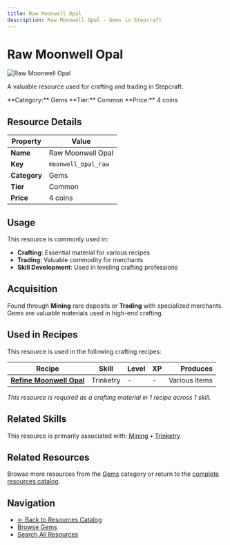 ```yaml
---
title: Raw Moonwell Opal
description: Raw Moonwell Opal - Gems in Stepcraft
---
```


# Raw Moonwell Opal

<div className="flex items-start gap-6 mb-8">
  <div className="flex-shrink-0">
    <img src="/assets/resources/mining/moonwell_opal_raw.png" alt="Raw Moonwell Opal" className="w-24 h-24 border rounded-lg" />
  </div>
  <div className="flex-1">
    <div className="space-y-2">
      <p className="text-lg text-muted-foreground">A valuable resource used for crafting and trading in Stepcraft.</p>
      <div className="flex flex-wrap gap-4 text-sm">
        <span className="px-2 py-1 bg-blue-100 dark:bg-blue-900 rounded-md">
          **Category:** Gems
        </span>
        <span className="px-2 py-1 bg-gray-100 dark:bg-gray-900 rounded-md">
          **Tier:** Common
        </span>
        <span className="px-2 py-1 bg-green-100 dark:bg-green-900 rounded-md">
          **Price:** 4 coins
        </span>
      </div>
    </div>
  </div>
</div>

## Resource Details

| Property | Value |
|----------|-------|
| **Name** | Raw Moonwell Opal |
| **Key** | `moonwell_opal_raw` |
| **Category** | Gems |
| **Tier** | Common |
| **Price** | 4 coins |


## Usage

This resource is commonly used in:

- **Crafting**: Essential material for various recipes
- **Trading**: Valuable commodity for merchants
- **Skill Development**: Used in leveling crafting professions




## Acquisition

Found through **Mining** rare deposits or **Trading** with specialized merchants. Gems are valuable materials used in high-end crafting.


## Used in Recipes

This resource is used in the following crafting recipes:

| Recipe | Skill | Level | XP | Produces |
|--------|-------|-------|----|---------:|
| **[Refine Moonwell Opal](/docs/skills/individual/trinketry#moonwell_opal)** | Trinketry | - | - | Various items |

*This resource is required as a crafting material in 1 recipe across 1 skill.*


## Related Skills

This resource is primarily associated with: [Mining](/docs/skills/individual/mining) • [Trinketry](/docs/skills/individual/trinketry)

## Related Resources

Browse more resources from the [Gems](/docs/resources#gems) category or return to the [complete resources catalog](/docs/resources).

## Navigation

- [← Back to Resources Catalog](/docs/resources)
- [Browse Gems](/docs/resources#gems)
- [Search All Resources](/search)
